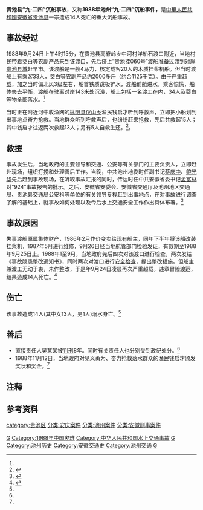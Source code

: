 {{coord|30|37|35|N|117|25|55|E|region:PRC_type:event|display=title}}
{{UTC+8}}
'''贵池县“九·二四”沉船事故'''，又称'''1988年池州“九·二四”沉船事件，'''是[[中華人民共和國|中華人民共和國]][[安徽省|安徽省]][[贵池县|贵池县]]{{noteTag|name=noteA|1=1988年8月18日，国务院已批准贵池撤县设市。但贵池市人民政府直到12月8日正式成立。当时事发地属贵池县。}}一宗造成14人死亡的重大沉船事故。
{{infobox event
| title = 贵池县“九·二四”沉船事故
| also known as = 1988年池州“九·二四”沉船事件
| first reporter = 
| outcome = 14死18伤
| reported deaths = 14
| reported injuries = 18
| map = 
| map_size = 320px
| timezone = UTC+8
| date = {{start date|1988|09|24}}
| time = 上午4:15
| place = {{CHN-1949}}[[安徽省|安徽省]][[池州地区|池州地区]][[贵池县|贵池县]][[池州镇|池州镇]]长岗村[[秋浦河|秋浦河]]水域<br>（今[[安徽省|安徽省]][[池州市|池州市]][[贵池区|贵池区]][[杏花村街道|杏花村街道]]长岗社区）
| coordinates = {{coord|30|37|35|N|117|25|55|E|}}
}}

==事故经过==
1988年9月24日上午4时15分，在贵池县高脊岭乡中河村洋船石渡口附近，当地村民带着[[茭白|茭白]]{{noteTag|name=noteB|1=《贵池市志（1988-2000）》原文“茭白”作贵池方言“蒿瓜”。下同。}}等农副产品来到该[[渡口|渡口]]，先后挤上“贵池挂060号”[[渡船|渡船]]准备过渡到对岸[[池州镇|贵池县城]]赶早市。该渡船是一艘4马力，核定载客20人的木质挂桨机船。但当时渡船上有乘客33人，茭白等农副产品约2000多斤（约合1125千克）。由于严重[[超载|超载]]，加之当时偏北风3级左右，船首铁质跳板铲水，渡船前舱进水，乘客惊慌，船体失去平衡，渡船在驶离对岸143米处沉没，船上包括一名渡工在内，34人及茭白等物全部落水。<ref name=":0" />

当时正在附近河中收渔网的[[枞阳县|枞阳县]][[𠙶山镇|仪山乡]]{{noteTag|name=noteC|1=即欧山镇。}}渔民钱启才听到呼救声，立即把小船划到出事地点奋力抢救。当地群众听到呼救声后，也纷纷赶来抢救，先后共救起15人；其中钱启才往返两次救起13人；另有5人自救生还。<ref name=":0">{{cite web|title=贵池县“九二四”沉船事故|url=http://www.jdzj.com/hot/article/2006-5-29/2830-1.htm|date=2006年5月29日|publisher=}}</ref>。

==救援==
事故发生后，当地政府的主要领导和交通、公安等有关部门的主要负责人，立即赶赴现场，组织打捞和处理善后工作。当晚，中共池州地委时任副书记[[蔡庆中|蔡庆中]]、[[鲍光华|鲍光华]]先后赶到事故现场，在听取事故汇报的同时，传达时任中共安徽省委书记[[孟富林|孟富林]]对“924”事故报告的批示。之后，安徽省安委会、安徽省交通厅及池州地区交通局、贵池县交通局公安科{{noteTag|name=noteD|1=1989年5月改为贵池市公安局。}}等单位的有关领导专程赶到出事地点，在对事故进行调查了解的基础上，就事故如何处理以及今后水上交通安全工作作出具体布署。<ref name=":1"> {{Cite book|author=池州市贵池区地方志编撰委员会 胡胜利|title=《贵池市志（1988-2000）》|location=|publisher=黄山书社|date=2009-08-01|pages=132|ISBN=978-7-5461-0502-4|accessdate=|url=|language=zh-hans|quote=}} </ref>

==事故原因==
失事渡船原属集体财产，1986年2月作价变卖给现有船主，同年下半年将该船改装挂桨机，1987年5月进行维修，9月26日经当地航管部门检验发证，有效期至1988年9月25日止。1988年1至9月，当地政府先后四次对该渡口进行检查，两次发给《事故隐患整改通知书》，同时两次对渡口进行[[安全检查|安全检查]]，提出整改措施。但船主兼渡工无动于衷，未作整改，于是年9月24日凌晨再次严重超载，违章冒险渡运，结果造成14人死亡。<ref name=":2"> {{Cite book|author=池州市地方志办公室  李剑军|title=《池州市志》第二卷|location=|publisher=黄山书社|date=2017-04-23|pages=754|ISBN=978-7-5144-1933-7|accessdate=|url=http://www.czdsfz.com/News/show/162642.html|language=zh-hans|quote=}} </ref>

==伤亡==
该事故造成14人(其中女13人，男1人)溺水身亡。<ref name=":2" />
==善后==
*直接责任人吴某某被[[刑罚|判刑]]8年。同时有关责任人也分别受到政纪处分。<ref name=":1" />
*1988年11月12日，当地政府对见义勇为、奋力抢救落水群众的渔民钱启才颁发奖状和奖金。<ref name=":1" />

== 注释==
{{noteFoot}}
==参考资料==
{{reflist}}
{{DEFAULTSORT:Guichi}}
[[Category:池州历史|G]]
[[Category:1988年中国灾难|Category:1988年中国灾难]]
[[Category:中华人民共和国水上交通事故|Category:中华人民共和国水上交通事故]]
[[Category:1980年代中国交通事故|G]]
[[Category:池州历史|Category:池州历史]]
[[Category:安徽交通史|Category:安徽交通史]]
[[Category:池州交通|Category:池州交通]]
[[Category:1988年安徽|G]]
[[category:贵池区|category:贵池区]]
[[分类:安庆案件|分类:安庆案件]]
[[分类:池州案件|分类:池州案件]]
[[分类:安徽刑事案件|分类:安徽刑事案件]]